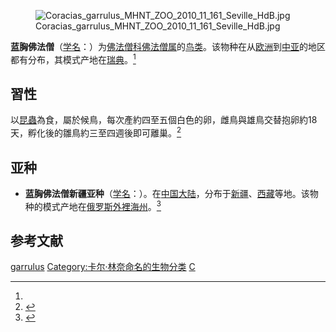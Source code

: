 {{Speciesbox
| name = 蓝胸佛法僧
| status = NT | status_system = iucn3.1
| status_ref = <ref>{{IUCN|id=106001033 |title=''Coracias garrulus'' |assessors=[[BirdLife_International|BirdLife International]] |version=2012.1 |year=2012 |accessdate=16 July 2012}}</ref>
| image = european_roller.jpg
| image_width = 260px
| image_caption = 成年蓝胸佛法僧
| genus = Coracias
| species = garrulus
| authority = ([[卡尔·林奈|Linnaeus]], 1758)<ref name='id2329'>{{cite web| url =http://www.bioinfo.cn/db05/BjdwSpecies.php?action=view&id=2329| title =蓝胸佛法僧| work =《中国动物物种编目数据库》| publisher =中国科学院微生物研究所| author =中国科学院动物研究所| accessdate =2009-04-04| deadurl =yes| archiveurl =https://web.archive.org/web/20160305003613/http://www.bioinfo.cn/db05/BjdwSpecies.php?action=view&id=2329| archivedate =2016-03-05}}</ref>
}}
[[File:Coracias_garrulus_MHNT_ZOO_2010_11_161_Seville_HdB.jpg|thumb]]

'''蓝胸佛法僧'''（[[学名|学名]]：{{lang|la|''Coracias garrulus''}}）为[[佛法僧科|佛法僧科]][[佛法僧属|佛法僧属]]的[[鸟类|鸟类]]。该物种在从[[欧洲|欧洲]]到[[中亚|中亚]]的地区都有分布，其模式产地在[[瑞典|瑞典]]。<ref name='id2329'/>

== 習性 ==
以[[昆蟲|昆蟲]]為食，屬於候鳥，每次產約四至五個白色的卵，雌鳥與雄鳥交替抱卵約18天，孵化後的雛鳥約三至四週後即可離巢。<ref name="DSE200">{{cite book | author = 林春輝 | title = 世界動物圖鑑 6 | publisher = 光復書局 | year = 1999  | url = | isbn = 957-42-0398-0 }}</ref>

== 亚种 ==
*'''蓝胸佛法僧新疆亚种'''（[[学名|学名]]：{{lang|la|''Coracias garrulus semenowi''}}）。在[[中国大陆|中国大陆]]，分布于[[新疆|新疆]]、[[西藏|西藏]]等地。该物种的模式产地在[[俄罗斯|俄罗斯]][[外裡海州|外裡海州]]。<ref name='id2330'>{{cite web| url =http://www.bioinfo.cn/db05/BjdwSpecies.php?action=view&id=2330| title =蓝胸佛法僧新疆亚种| work =《中国动物物种编目数据库》| publisher =中国科学院微生物研究所| author =中国科学院动物研究所| accessdate =2009-04-04| deadurl =yes| archiveurl =https://web.archive.org/web/20160305084839/http://www.bioinfo.cn/db05/BjdwSpecies.php?action=view&id=2330| archivedate =2016-03-05}}</ref>

== 参考文献 ==
{{reflist}}
{{Taxonbar|from=Q179367}}

[[Category:佛法僧属|garrulus]]
[[Category:卡尔·林奈命名的生物分类|Category:卡尔·林奈命名的生物分类]]
[[Category:1758年描述的鳥類|C]]